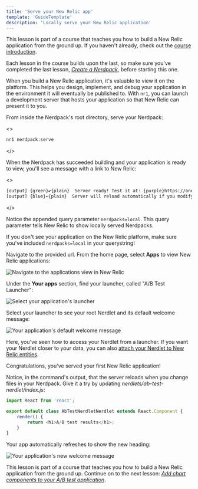 ```yaml
---
title: 'Serve your New Relic app'
template: 'GuideTemplate'
description: 'Locally serve your New Relic application'
---
```


<HideWhenEmbedded>

<Callout variant="course">

This lesson is part of a course that teaches you how to build a New Relic application from the ground up. If you haven't already, check out the [course introduction](/ab-test).

Each lesson in the course builds upon the last, so make sure you've completed the last lesson, [_Create a Nerdpack_](/build-apps/ab-test/create-nerdpack), before starting this one.

</Callout>

</HideWhenEmbedded>

When you build a New Relic application, it's valuable to view it on the platform. This helps you design, implement, and debug your application in the environment it will eventually be published to. With `nr1`, you can launch a development server that hosts your application so that New Relic can present it to you.

<Steps>

<Step>

From inside the Nerdpack's root directory, serve your Nerdpack:

<>

```bash
nr1 nerdpack:serve
```
</>

When the Nerdpack has succeeded building and your application is ready to view, you'll see a message with a link to New Relic:

<>

```bash copyable=false
[output] {green}✔{plain}  Server ready! Test it at: {purple}https://one.newrelic.com/?nerdpacks=local
[output] {blue}↩{plain}  Server will reload automatically if you modify any file!
```
</>

Notice the appended query parameter `nerdpacks=local`. This query parameter tells New Relic to show locally served Nerdpacks.

<Callout variant="tip">

If you don't see your application on the New Relic platform, make sure you've included `nerdpacks=local` in your querystring!

</Callout>

</Step>

<Step>

Navigate to the provided url. From the home page, select **Apps** to view New Relic applications:

![Navigate to the applications view in New Relic](../../../images/build-an-app/nav-to-apps.png)

</Step>

<Step>

Under the **Your apps** section, find your launcher, called "A/B Test Launcher":

![Select your application's launcher](../../../images/ab-test/select-launcher.png)

</Step>

<Step>

Select your launcher to see your root Nerdlet and its default welcome message:

![Your application's default welcome message](../../../images/ab-test/default-message.png)

<Callout variant="tip">

Here, you've seen how to access your Nerdlet from a launcher. If you want your Nerdlet closer to your data, you can also [attach your Nerdlet to New Relic entities](/build-apps/attach-nerdlet-to-entities#attach-your-nerdlet-to-entities).

</Callout>

</Step>

</Steps>

Congratulations, you've served your first New Relic application!

Notice, in the command's output, that the server reloads when you change files in your Nerdpack. Give it a try by updating _nerdlets/ab-test-nerdlet/index.js_:

```js fileName=nerdlets/ab-test-nerdlet/index.js lineHighlight=5
import React from 'react';

export default class AbTestNerdletNerdlet extends React.Component {
    render() {
        return <h1>A/B test results</h1>;
    }
}
```

Your app automatically refreshes to show the new heading:

![Your application's new welcome message](../../../images/ab-test/new-message.png)

<HideWhenEmbedded>

<Callout variant="course">

This lesson is part of a course that teaches you how to build a New Relic application from the ground up. Continue on to the next lesson: [_Add chart components to your A/B test application_](/build-apps/ab-test/add-charts).

</Callout>

</HideWhenEmbedded>
